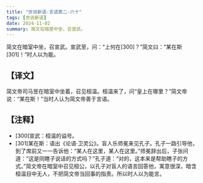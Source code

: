 ```yaml
---
title: "世说新语-言语第二-六十"
tags: [世说新语]
date: 2024-11-02
summary: 简文在暗室中坐，召宣武。
---
```


简文在暗室中坐，召宣武。宣武至，问：“上何在[300]？”简文曰：“某在斯[301]！”时人以为能。

## 【译文】

简文帝司马昱在暗室中坐着，召见桓温。桓温来了，问“皇上在哪里？”简文帝说：“某在斯！”当时人认为简文帝善于言语。

## 【注释】

- [300]宣武：桓温的谥号。
- [301]某在斯：语出《论语·卫灵公》。盲人乐师冕来见孔子。孔子一路引导他，到了席前又一一告诉他：“某人在这里，某人在这里。”师冕辞出后，子张问道：“这是同瞎子说话的方式吗？”孔子道：“对的，这本来是帮助瞎子的方式。”简文帝在暗室中召见桓公，以孔子对盲人的语言回答他，寓意很深，暗含桓温目中无人，不把简文帝当回事的指责。所以时人以为能言。
